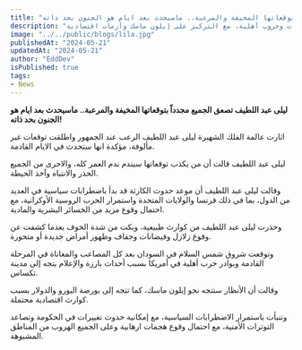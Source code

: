 ```yaml
---
title: "دقت ساعة الصفر وانتهى وقت المزاح.. ليلى عبد اللطيف تصعق الجميع مجدداً بتوقعاتها المخيفة والمرعبة.. ماسيحدث بعد ايام هو الجنون بحد ذاته!"
description: "في هذا المقال، تقدم عالمة الفلك الشهيرة ليلى عبد اللطيف توقعات مخيفة عن كوارث طبيعية واضطرابات سياسية في العديد من الدول، محذرة من زلازل وفيضانات وحروب أهلية، مع التركيز على إيلون ماسك وأزمات اقتصادية."
image: "../../public/blogs/lila.jpg"
publishedAt: "2024-05-21"
updatedAt: "2024-05-21"
author: "EddDev"
isPublished: true
tags:
- News
---
```


**ليلى عبد اللطيف تصعق الجميع مجدداً بتوقعاتها المخيفة والمرعبة.. ماسيحدث بعد ايام هو الجنون بحد ذاته!**

اثارت عالمة الفلك الشهيرة ليلى عبد اللطيف الرعب عند الجمهور واطلقت توقعات غير مألوفة، مؤكدة انها ستحدث في الايام القادمة.

ليلى عبد اللطيف قالت أن من يكذب توقعاتها سيندم ندم العمر كله، والاحرى من الجميع الحذر والانتباه وآخذ الحيطة.

وقالت ليلى عبد اللطيف أن موعد حدوث الكارثة قد بدأ باضطرابات سياسية في العديد من الدول، بما في ذلك فرنسا والولايات المتحدة واستمرار الحرب الروسية الأوكرانية، مع احتمال وقوع مزيد من الخسائر البشرية والمادية.

وحذرت ليلى عبد اللطيف من كوارث طبيعية، وبكت من شدة الخوف بعدما كشفت عن وقوع زلازل وفيضانات وجفاف وظهور أمراض جديدة أو متحورة.

وتوقعت شروق شمس السلام في السودان بعد كل المصاعب والمعاناة في المرحلة القادمة وبوادر حرب أهلية في أمريكا بسبب أحداث بارزة والإعلام يتجه إلى مدينة تكساس.

وقالت أن الأنظار ستتجه نحو إيلون ماسك، كما تتجه إلى بورصة اليورو والدولار بسبب كوارث اقتصادية محتملة.

وتنبأت باستمرار الاضطرابات السياسية، مع إمكانية حدوث تغييرات في الحكومة وتصاعد التوترات الأمنية، مع احتمال وقوع هجمات ارهابية وعلى الجميع الهروب من المناطق المشبوهة.
